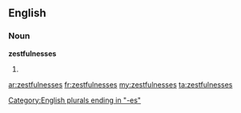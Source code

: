 ==English==

===Noun===
'''zestfulnesses'''

# {{plural of|[[zestfulness]]}}

[[Category:English plurals ending in "-es"]]

[[ar:zestfulnesses]]
[[fr:zestfulnesses]]
[[my:zestfulnesses]]
[[ta:zestfulnesses]]